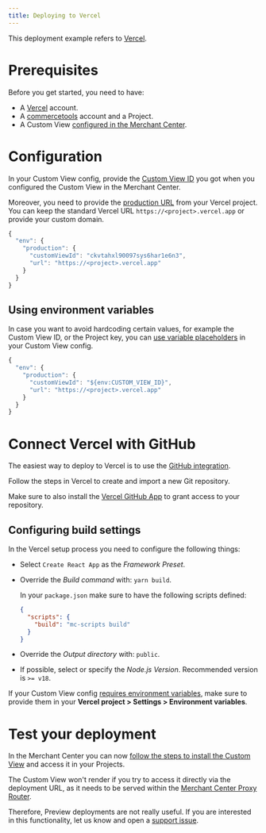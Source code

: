 ```yaml
---
title: Deploying to Vercel
---
```


This deployment example refers to [Vercel](https://vercel.com).

# Prerequisites

Before you get started, you need to have:

- A [Vercel](https://vercel.com) account.
- A [commercetools](https://docs-beta-custom-views.commercetools.vercel.app/getting-started) account and a Project.
- A Custom View [configured in the Merchant Center](https://docs-beta-custom-views.commercetools.vercel.app/merchant-center/managing-custom-views).

# Configuration

In your Custom View config, provide the [Custom View ID](/api-reference/custom-view-config#envproductioncustomviewid) you got when you configured the Custom View in the Merchant Center.

Moreover, you need to provide the [production URL](/api-reference/custom-view-config#envproductionurl) from your Vercel project. You can keep the standard Vercel URL `https://<project>.vercel.app` or provide your custom domain.

```js title="custom-view-config.mjs"
{
  "env": {
    "production": {
      "customViewId": "ckvtahxl90097sys6har1e6n3",
      "url": "https://<project>.vercel.app"
    }
  }
}
```

## Using environment variables

In case you want to avoid hardcoding certain values, for example the Custom View ID, or the Project key, you can [use variable placeholders](/api-reference/custom-view-config#using-variable-placeholders) in your Custom View config.

```js title="custom-view-config.mjs" highlightLines="4"
{
  "env": {
    "production": {
      "customViewId": "${env:CUSTOM_VIEW_ID}",
      "url": "https://<project>.vercel.app"
    }
  }
}
```

# Connect Vercel with GitHub

The easiest way to deploy to Vercel is to use the [GitHub integration](https://vercel.com/docs/concepts/git/vercel-for-github).

Follow the steps in Vercel to create and import a new Git repository.

<Info>

Make sure to also install the [Vercel GitHub App](https://github.com/apps/vercel) to grant access to your repository.

</Info>

## Configuring build settings

In the Vercel setup process you need to configure the following things:

* Select `Create React App` as the *Framework Preset*.
* Override the *Build command* with: `yarn build`.

  <Info>

  In your `package.json` make sure to have the following scripts defined:

  ```json title="package.json"
  {
    "scripts": {
      "build": "mc-scripts build"
    }
  }
  ```

  </Info>

* Override the *Output directory* with: `public`.
* If possible, select or specify the *Node.js Version*. Recommended version is `>= v18`.

<Info>

If your Custom View config [requires environment variables](#using-environment-variables), make sure to provide them in your **Vercel project > Settings > Environment variables**.

</Info>

# Test your deployment

In the Merchant Center you can now [follow the steps to install the Custom View](https://docs-beta-custom-views.commercetools.vercel.app/merchant-center/managing-custom-views) and access it in your Projects.

<Warning>

The Custom View won't render if you try to access it directly via the deployment URL, as it needs to be served within the [Merchant Center Proxy Router](/concepts/merchant-center-proxy-router).

Therefore, Preview deployments are not really useful. If you are interested in this functionality, let us know and open a [support issue](https://github.com/commercetools/merchant-center-application-kit/issues/new/choose).

</Warning>
